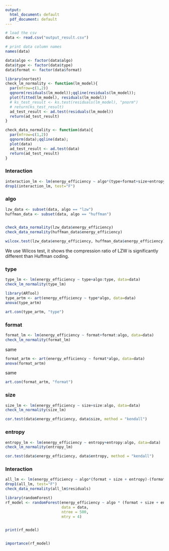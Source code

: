 ```yaml
---
output:
  html_document: default
  pdf_document: default
---
```

```r
# load the csv
data <- read.csv("output_result.csv")
```

```r
# print data column names
names(data)
```
    
```r
data$algo <- factor(data$algo)
data$type <- factor(data$type)
data$format <- factor(data$format)
```

```r
library(nortest)
check_lm_normality <- function(lm_model){
  par(mfrow=c(1,2))
  qqnorm(residuals(lm_model));qqline(residuals(lm_model)); 
  plot(fitted(lm_model), residuals(lm_model))
  # ks_test_result <- ks.test(residuals(lm_model), "pnorm")
  # return(ks_test_result)
  ad_test_result <- ad.test(residuals(lm_model))
  return(ad_test_result)
}
```

```r
check_data_normality <- function(data){
  par(mfrow=c(1,2))
  qqnorm(data);qqline(data); 
  plot(data)
  ad_test_result <- ad.test(data)
  return(ad_test_result)
}
```
### Interaction
```r
interaction_lm <- lm(energy_efficiency ~ algo*(type+format+size+entropy), data=data)
drop1(interaction_lm, test="F")
```


### algo

```r
lzw_data <- subset(data, algo == "lzw")
huffman_data <- subset(data, algo == "huffman")


check_data_normality(lzw_data$energy_efficiency)
check_data_normality(huffman_data$energy_efficiency)
```

```r
wilcox.test(lzw_data$energy_efficiency, huffman_data$energy_efficiency)
```
We use Wilcos test, it shows the compression ratio of LZW is significantly different than Huffman coding.


### type

```r
type_lm <- lm(energy_efficiency ~ type+algo:type, data=data)
check_lm_normality(type_lm)
```

```r
library(ARTool)
type_artm <- art(energy_efficiency ~ type*algo, data=data)
anova(type_artm)
```

```r
art.con(type_artm, "type")
```

### format

```r
format_lm <- lm(energy_efficiency ~ format+format:algo, data=data)
check_lm_normality(format_lm)
```
same
```r
format_artm <- art(energy_efficiency ~ format*algo, data=data)
anova(format_artm)
```
same
```r
art.con(format_artm, "format")
```

### size
```r
size_lm <- lm(energy_efficiency ~ size+size:algo, data=data)
check_lm_normality(size_lm)
```
  
```r
cor.test(data$energy_efficiency, data$size, method = "kendall")
```

### entropy
```r
entropy_lm <- lm(energy_efficiency ~ entropy+entropy:algo, data=data)
check_lm_normality(entropy_lm)
```
  
```r
cor.test(data$energy_efficiency, data$entropy, method = "kendall")
```

### Interaction
```r
all_lm <- lm(energy_efficiency ~ algo*(format + size + entropy)-(format + size + entropy), data=data)
drop1(all_lm, test="F")
check_data_normality(all_lm$residuals)
```

```r
library(randomForest)
rf_model <- randomForest(energy_efficiency ~ algo * (format + size + entropy) - (format + size + entropy),
                         data = data,
                         ntree = 500,
                         mtry = 4)


print(rf_model)


importance(rf_model)
```


